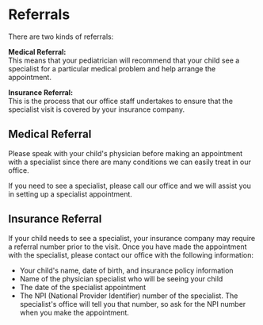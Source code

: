 # Referrals

There are two kinds of referrals:

**Medical Referral:**  
This means that your pediatrician will recommend that your child see a
specialist for a particular medical problem and help arrange the appointment.

**Insurance Referral:**  
This is the process that our office staff undertakes to ensure that the
specialist visit is covered by your insurance company.

## Medical Referral

Please speak with your child's physician before making an appointment with a
specialist since there are many conditions we can easily treat in our office.

If you need to see a specialist, please call our office and we will assist
you in setting up a specialist appointment.

## Insurance Referral

If your child needs to see a specialist, your insurance company may require a
referral number prior to the visit. Once you have made the appointment with
the specialist, please contact our office with the following information:

- Your child's name, date of birth, and insurance policy information
- Name of the physician specialist who will be seeing your child
- The date of the specialist appointment
- The NPI (National Provider Identifier) number of the specialist. The
  specialist's office will tell you that number, so ask for the NPI number when
  you make the appointment.
